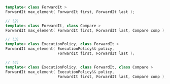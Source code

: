 ```cpp
template< class ForwardIt >
ForwardIt max_element( ForwardIt first, ForwardIt last );

// (2)
template< class ForwardIt, class Compare >
ForwardIt max_element( ForwardIt first, ForwardIt last, Compare comp );

// (3)
template< class ExecutionPolicy, class ForwardIt >
ForwardIt max_element( ExecutionPolicy&& policy,
                       ForwardIt first, ForwardIt last );

// (4)
template< class ExecutionPolicy, class ForwardIt, class Compare >
ForwardIt max_element( ExecutionPolicy&& policy,
                       ForwardIt first, ForwardIt last, Compare comp );
```
